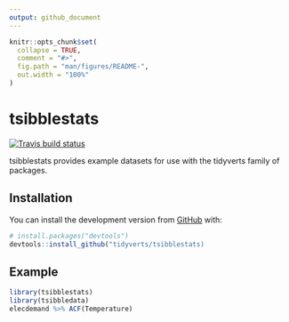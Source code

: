 ```yaml
---
output: github_document
---
```


<!-- README.md is generated from README.Rmd. Please edit that file -->

```r
knitr::opts_chunk$set(
  collapse = TRUE,
  comment = "#>",
  fig.path = "man/figures/README-",
  out.width = "100%"
)
```
# tsibblestats
[![Travis build status](https://travis-ci.org/tidyverts/tsibblestats.svg?branch=master)](https://travis-ci.org/tidyverts/tsibblestats)

tsibblestats provides example datasets for use with the tidyverts family of packages.

## Installation

You can install the development version from [GitHub](https://github.com/) with:

``` r
# install.packages("devtools")
devtools::install_github("tidyverts/tsibblestats)
```

## Example

```r
library(tsibblestats)
library(tsibbledata)
elecdemand %>% ACF(Temperature)
```

